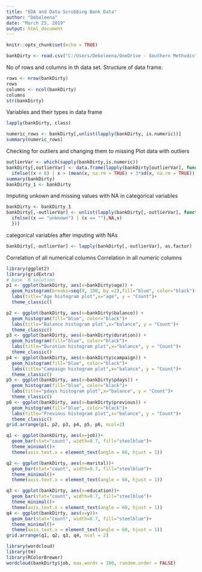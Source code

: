 ---
title: "EDA and Data Scrubbing Bank Data"
author: "Deboleena"
date: "March 25, 2019"
output: html_document
---

```{r setup, include=FALSE}
knitr::opts_chunk$set(echo = TRUE)
```

```{r}
bankDirty <- read.csv("C:/Users/Deboleena/OneDrive - Southern Methodist University/Desktop/MSBA/Fall/Mod B/Data Mining/Assignment data/Homework1/bankDirty.csv", stringsAsFactors = FALSE)

```
No of rows and columns in th data set. Structure of data frame.
```{r}
rows <- nrow(bankDirty)
rows
columns <- ncol(bankDirty)
columns
str(bankDirty)
```
Variables and their types in data frame
```{r}
lapply(bankDirty, class)
```
```{r}
numeric_rows <- bankDirty[,unlist(lapply(bankDirty, is.numeric))]
summary(numeric_rows)
```
Checking for outliers and changing them to missing
Plot data with outliers
```{r}
outlierVar <- which(sapply(bankDirty,is.numeric))
bankDirty[,outlierVar] <- data.frame(lapply(bankDirty[outlierVar], function(x) {
  ifelse((x < 0) | x > (mean(x, na.rm = TRUE) + 3*sd(x, na.rm = TRUE)), NA, x) }))
summary(bankDirty)
bankDirty_1 <- bankDirty
```


Imputing unkown and missing values with NA in categorical variables
```{r}
bankDirty <- bankDirty_1
bankDirty[,-outlierVar] <- unlist(lapply(bankDirty[,-outlierVar], function(x) {
  ifelse((x == "unknown") | (x == ""),NA,x)
  }))
```
categorical variables after imputing with NAs
```{r}
bankDirty[,-outlierVar] <- lapply(bankDirty[,-outlierVar], as.factor)

```
Correlation of all numerical columns 
Correlation in all numeric columns

```{r message=FALSE, warning=FALSE}
library(ggplot2)
library(gridExtra)
# base  R solution
p1 <- ggplot(bankDirty, aes(x=bankDirty$age)) +
  geom_histogram(breaks=seq(0, 100, by =2),fill="blue", color="black")+
  labs(title="Age histogram plot",x="age", y = "Count")+
  theme_classic()

p2 <- ggplot(bankDirty, aes(x=bankDirty$balance)) +
  geom_histogram(fill="blue", color="black")+
  labs(title="Balance histogram plot",x="balance", y = "Count")+
  theme_classic()
p3 <- ggplot(bankDirty, aes(x=bankDirty$duration)) +
  geom_histogram(fill="blue", color="black")+
  labs(title="Duration histogram plot",x="balance", y = "Count")+
  theme_classic()
p4 <- ggplot(bankDirty, aes(x=bankDirty$campaign)) +
  geom_histogram(fill="blue", color="black")+
  labs(title="Campaign histogram plot",x="balance", y = "Count")+
  theme_classic()
p5 <- ggplot(bankDirty, aes(x=bankDirty$pdays)) +
  geom_histogram(fill="blue", color="black")+
  labs(title="pdays histogram plot",x="balance", y = "Count")+
  theme_classic()
p6 <- ggplot(bankDirty, aes(x=bankDirty$previous)) +
  geom_histogram(fill="blue", color="black")+
  labs(title="Previous histogram plot",x="balance", y = "Count")+
  theme_classic()
grid.arrange(p1, p2, p3, p4, p5, p6, ncol=2)

```

```{r}
q1 <- ggplot(bankDirty, aes(x=job))+
  geom_bar(stat="count", width=0.7, fill="steelblue")+
  theme_minimal()+
  theme(axis.text.x = element_text(angle = 60, hjust = 1))

q2 <- ggplot(bankDirty, aes(x=marital))+
  geom_bar(stat="count", width=0.7, fill="steelblue")+
  theme_minimal()+
  theme(axis.text.x = element_text(angle = 60, hjust = 1))

q3 <- ggplot(bankDirty, aes(x=education))+
  geom_bar(stat="count", width=0.7, fill="steelblue")+
  theme_minimal()+
  theme(axis.text.x = element_text(angle = 60, hjust = 1))
q4 <- ggplot(bankDirty, aes(x=y))+
  geom_bar(stat="count", width=0.7, fill="steelblue")+
  theme_minimal()+
  theme(axis.text.x = element_text(angle = 60, hjust = 1)) 
grid.arrange(q1, q2, q3, q4, ncol = 2)
```

```{r message=FALSE, warning=FALSE}
library(wordcloud)
library(tm)
library(RColorBrewer)
wordcloud(bankDirty$job, max.words = 100, random.order = FALSE)
```


